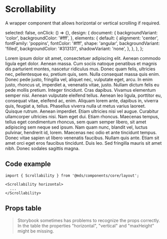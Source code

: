 
<Meta title="Components/core/layout/Scrollability" component={Scrollability} />

# Scrollability

A wrapper component that allows horizontal or vertical scrolling if required.

  selected: false,
  onClick: () => {},
  design: {
    document: {
      backgroundVariant: 'color',
      backgroundColor: '#fff',
    },
    elements: {
      default: {
        alignment: 'center',
        fontFamily: 'poppins',
        fontColor: '#fff',
        shape: 'angular',
        backgroundVariant: 'filled',
        backgroundColor: '#313131',
        shadowVariant: 'none',
      },
    },
  },
};

<Preview withToolbar>
  <Story name="Horizontal">
    <Scrollability horizontal>
      <DesignPreset {...designPresetProps} />
      <DesignPreset {...designPresetProps} />
      <DesignPreset {...designPresetProps} />
      <DesignPreset {...designPresetProps} />
      <DesignPreset {...designPresetProps} />
      <DesignPreset {...designPresetProps} />
    </Scrollability>
  </Story>
  <Story name="Vertical">
    <Scrollability vertical maxHeight="150rem">
      <Paragraph>
        Lorem ipsum dolor sit amet, consectetuer adipiscing elit. Aenean commodo ligula eget
        dolor. Aenean massa. Cum sociis natoque penatibus et magnis dis parturient montes,
        nascetur ridiculus mus. Donec quam felis, ultricies nec, pellentesque eu, pretium quis,
        sem. Nulla consequat massa quis enim. Donec pede justo, fringilla vel, aliquet nec,
        vulputate eget, arcu. In enim justo, rhoncus ut, imperdiet a, venenatis vitae, justo.
        Nullam dictum felis eu pede mollis pretium. Integer tincidunt. Cras dapibus. Vivamus
        elementum semper nisi. Aenean vulputate eleifend tellus. Aenean leo ligula, porttitor eu,
        consequat vitae, eleifend ac, enim. Aliquam lorem ante, dapibus in, viverra quis, feugiat
        a, tellus. Phasellus viverra nulla ut metus varius laoreet. Quisque rutrum. Aenean
        imperdiet. Etiam ultricies nisi vel augue. Curabitur ullamcorper ultricies nisi. Nam eget
        dui. Etiam rhoncus. Maecenas tempus, tellus eget condimentum rhoncus, sem quam semper
        libero, sit amet adipiscing sem neque sed ipsum. Nam quam nunc, blandit vel, luctus
        pulvinar, hendrerit id, lorem. Maecenas nec odio et ante tincidunt tempus. Donec vitae
        sapien ut libero venenatis faucibus. Nullam quis ante. Etiam sit amet orci eget eros
        faucibus tincidunt. Duis leo. Sed fringilla mauris sit amet nibh. Donec sodales sagittis
        magna.
      </Paragraph>
    </Scrollability>
  </Story>
</Preview>

## Code example

```tsx
import { Scrollability } from '@mds/components/core/layout';
```

```tsx
<Scrollability horizontal>
  ...
</Scrollability>
```

## Props table

<Props of={Scrollability} />

> Storybook sometimes has problems to recognize the props correctly. In the table the properties "horizontal", "vertical" and "maxHeight" might be missing.
